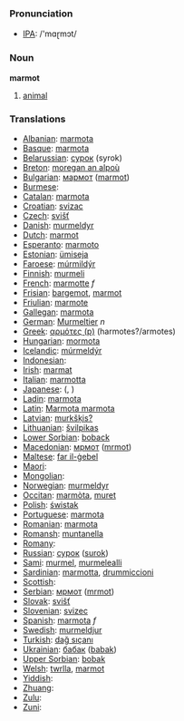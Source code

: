 === Pronunciation ===
*[[w:IPA|IPA]]: /'mɑɽmɔt/

=== Noun ===

'''marmot'''

# [[animal]]

=== Translations ===

*[[Albanian]]: [[marmota]]
*[[Basque]]: [[marmota]]
*[[Belarussian]]: [[сурок]] (syrok)
*[[Breton]]: [[moregan an alpoù]]
*[[Bulgarian]]: [[мармот]] ([[marmot]])
*[[Burmese]]: [[]]
*[[Catalan]]: [[marmota]]
*[[Croatian]]: [[svizac]]
*[[Czech]]: [[svišť]]
*[[Danish]]: [[murmeldyr]]
*[[Dutch]]: [[marmot]] '' ''
*[[Esperanto]]: [[marmoto]]
*[[Estonian]]: [[ümiseja]]
*[[Faroese]]: [[múrmildýr]]
*[[Finnish]]: [[murmeli]]
*[[French]]: [[marmotte]] ''f''
*[[Frisian]]: [[bargemot]], [[marmot]]
*[[Friulian]]: [[marmote]]
*[[Gallegan]]: [[marmota]]
*[[German]]: [[Murmeltier]] ''n''
*[[Greek]]: [[αρμότες (p)]] (harmotes?/armotes)'' ''
*[[Hungarian]]: [[mormota]]
*[[Icelandic]]: [[múrmeldýr]]
*[[Indonesian]]: [[]]
*[[Irish]]: [[marmat]]
*[[Italian]]: [[marmotta]] '' ''
*[[Japanese]]: [[]] ([[]], )
*[[Ladin]]: [[marmota]]
*[[Latin]]: [[Marmota marmota]] '' ''
*[[Latvian]]: [[murkšķis?]]
*[[Lithuanian]]: [[švilpikas]]
*[[Lower Sorbian]]: [[boback]]
*[[Macedonian]]: [[мрмот]] ([[mrmot]])
*[[Maltese]]: [[far il-ġebel]]
*[[Maori]]: [[]]
*[[Mongolian]]: [[]]
*[[Norwegian]]: [[murmeldyr]]
*[[Occitan]]: [[marmòta]], [[muret]]
*[[Polish]]: [[świstak]] '' ''
*[[Portuguese]]: [[marmota]]
*[[Romanian]]: [[marmota]]
*[[Romansh]]: [[muntanella]]
*[[Romany]]: [[]]
*[[Russian]]: [[сурок]] ([[surok]]) '' ''
*[[Sami]]: [[murmel]], [[murmelealli]]
*[[Sardinian]]: [[marmotta]], [[drummiccioni]]
*[[Scottish]]: [[]]
*[[Serbian]]: [[мрмот]] ([[mrmot]])
*[[Slovak]]: [[svišť]]
*[[Slovenian]]: [[svizec]]
*[[Spanish]]: [[marmota]] ''f''
*[[Swedish]]: [[murmeldjur]]
*[[Turkish]]: [[dağ sıçanı]]
*[[Ukrainian]]: [[бабак]] ([[babak]])
*[[Upper Sorbian]]: [[bobak]]
*[[Welsh]]: [[twrlla]], [[marmot]]
*[[Yiddish]]: [[]]
*[[Zhuang]]: [[]]
*[[Zulu]]: [[]]
*[[Zuni]]: [[]]